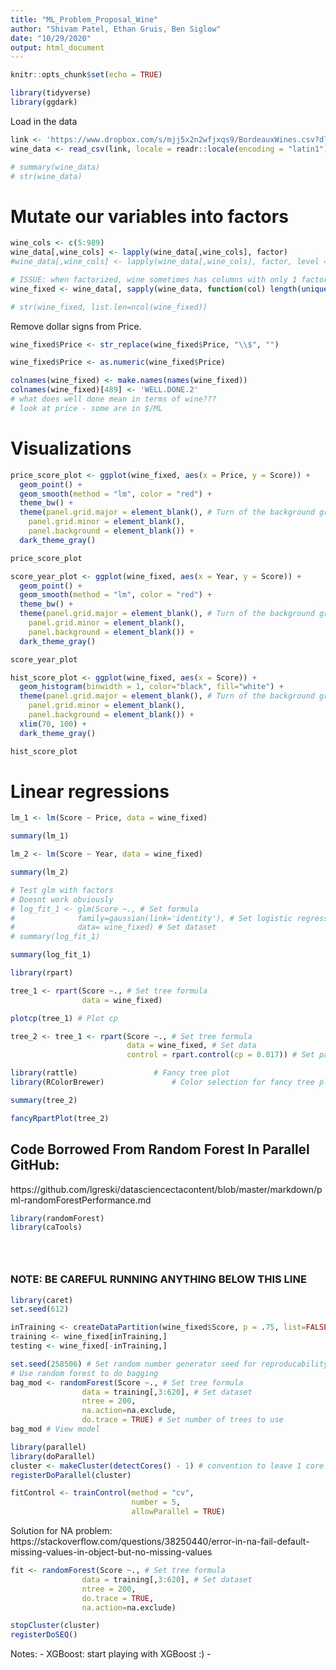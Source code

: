 ```yaml
---
title: "ML_Problem_Proposal_Wine"
author: "Shivam Patel, Ethan Gruis, Ben Siglow"
date: "10/29/2020"
output: html_document
---
```


```r
knitr::opts_chunk$set(echo = TRUE)
```

```r
library(tidyverse)
library(ggdark)
```


Load in the data

```r
link <- 'https://www.dropbox.com/s/mjj5x2n2wfjxqs9/BordeauxWines.csv?dl=1'
wine_data <- read_csv(link, locale = readr::locale(encoding = "latin1"))
```

```r
# summary(wine_data)
# str(wine_data)
```

# Mutate our variables into factors

```r
wine_cols <- c(5:989)
wine_data[,wine_cols] <- lapply(wine_data[,wine_cols], factor)
#wine_data[,wine_cols] <- lapply(wine_data[,wine_cols], factor, level = c(0, 1))

# ISSUE: when factorized, wine sometimes has columns with only 1 factor, this selects only columns with multiple factors and drops the rest
wine_fixed <- wine_data[, sapply(wine_data, function(col) length(unique(col))) > 1]

# str(wine_fixed, list.len=ncol(wine_fixed))
```

Remove dollar signs from Price.

```r
wine_fixed$Price <- str_replace(wine_fixed$Price, "\\$", "")

wine_fixed$Price <- as.numeric(wine_fixed$Price)

colnames(wine_fixed) <- make.names(names(wine_fixed))
colnames(wine_fixed)[489] <- 'WELL.DONE.2'
# what does well done mean in terms of wine???
# look at price - some are in $/ML
```

# Visualizations

```r
price_score_plot <- ggplot(wine_fixed, aes(x = Price, y = Score)) +
  geom_point() +
  geom_smooth(method = "lm", color = "red") +
  theme_bw() +
  theme(panel.grid.major = element_blank(), # Turn of the background grid
    panel.grid.minor = element_blank(),
    panel.background = element_blank()) +
  dark_theme_gray()

price_score_plot

score_year_plot <- ggplot(wine_fixed, aes(x = Year, y = Score)) +
  geom_point() +
  geom_smooth(method = "lm", color = "red") +
  theme_bw() +
  theme(panel.grid.major = element_blank(), # Turn of the background grid
    panel.grid.minor = element_blank(),
    panel.background = element_blank()) +
  dark_theme_gray()

score_year_plot

hist_score_plot <- ggplot(wine_fixed, aes(x = Score)) + 
  geom_histogram(binwidth = 1, color="black", fill="white") +
  theme(panel.grid.major = element_blank(), # Turn of the background grid
    panel.grid.minor = element_blank(),
    panel.background = element_blank()) +
  xlim(70, 100) +
  dark_theme_gray()

hist_score_plot
```

# Linear regressions

```r
lm_1 <- lm(Score ~ Price, data = wine_fixed)

summary(lm_1)
```

```r
lm_2 <- lm(Score ~ Year, data = wine_fixed)

summary(lm_2)
```


```r
# Test glm with factors
# Doesnt work obviously
# log_fit_1 <- glm(Score ~., # Set formula
#              family=gaussian(link='identity'), # Set logistic regression
#              data= wine_fixed) # Set dataset
# summary(log_fit_1)
```

```r
summary(log_fit_1)
```

```r
library(rpart)	

tree_1 <- rpart(Score ~., # Set tree formula
                data = wine_fixed)

plotcp(tree_1) # Plot cp
```

```r
tree_2 <- tree_1 <- rpart(Score ~., # Set tree formula
                          data = wine_fixed, # Set data
                          control = rpart.control(cp = 0.017)) # Set parameters
```

```r
library(rattle)					# Fancy tree plot
library(RColorBrewer)				# Color selection for fancy tree plot

summary(tree_2)

fancyRpartPlot(tree_2)
```
## Code Borrowed From Random Forest In Parallel GitHub:
https://github.com/lgreski/datasciencectacontent/blob/master/markdown/pml-randomForestPerformance.md

```r
library(randomForest)
library(caTools)





```
### NOTE: BE CAREFUL RUNNING ANYTHING BELOW THIS LINE

```r
library(caret)
set.seed(612)

inTraining <- createDataPartition(wine_fixed$Score, p = .75, list=FALSE)
training <- wine_fixed[inTraining,]
testing <- wine_fixed[-inTraining,]
```

```r
set.seed(258506) # Set random number generator seed for reproducability
# Use random forest to do bagging
bag_mod <- randomForest(Score ~., # Set tree formula
                data = training[,3:620], # Set dataset 
                ntree = 200,
                na.action=na.exclude,
                do.trace = TRUE) # Set number of trees to use
bag_mod # View model
```


```r
library(parallel)
library(doParallel)
cluster <- makeCluster(detectCores() - 1) # convention to leave 1 core for OS
registerDoParallel(cluster)
```

```r
fitControl <- trainControl(method = "cv",
                           number = 5,
                           allowParallel = TRUE)
```

Solution for NA problem: 
https://stackoverflow.com/questions/38250440/error-in-na-fail-default-missing-values-in-object-but-no-missing-values
```r
fit <- randomForest(Score ~., # Set tree formula
                data = training[,3:620], # Set dataset 
                ntree = 200,
                do.trace = TRUE,
                na.action=na.exclude)
```

```r
stopCluster(cluster)
registerDoSEQ()
```

Notes:
- XGBoost: start playing with XGBoost :)
- 







